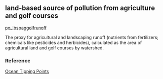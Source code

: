 ## land-based source of pollution from agriculture and golf courses

[po_lbspaggolfrunoff](https://github.com/OHI-Science/mhi/blob/master/region2017/layers/)

The proxy for agricultural and landscaping runoff (nutrients from fertilizers; chemicals like pesticides and herbicides), calculated as the area of agricultural land and golf courses by watershed.

### Reference

[Ocean Tipping Points](http://www.pacioos.hawaii.edu/projects/oceantippingpoints/#data)